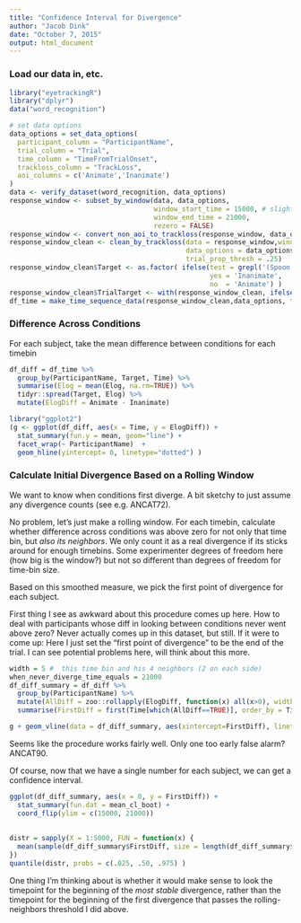 ```yaml
---
title: "Confidence Interval for Divergence"
author: "Jacob Dink"
date: "October 7, 2015"
output: html_document
---
```


### Load our data in, etc.

```r
library("eyetrackingR")
library("dplyr")
data("word_recognition")

# set data options
data_options = set_data_options( 
  participant_column = "ParticipantName",
  trial_column = "Trial",
  time_column = "TimeFromTrialOnset",
  trackloss_column = "TrackLoss",
  aoi_columns = c('Animate','Inanimate')
)
data <- verify_dataset(word_recognition, data_options)
response_window <- subset_by_window(data, data_options, 
                                    window_start_time = 15000, # slightly earlier
                                    window_end_time = 21000, 
                                    rezero = FALSE)
response_window <- convert_non_aoi_to_trackloss(response_window, data_options)
response_window_clean <- clean_by_trackloss(data = response_window,window_start_time = 15500,
                                            data_options = data_options, 
                                            trial_prop_thresh = .25)
response_window_clean$Target <- as.factor( ifelse(test = grepl('(Spoon|Bottle)', response_window_clean$Trial), 
                                                  yes = 'Inanimate', 
                                                  no  = 'Animate') )
response_window_clean$TrialTarget <- with(response_window_clean, ifelse(Target == "Animate", Animate, Inanimate))
df_time = make_time_sequence_data(response_window_clean,data_options, time_bin_size = 100, aois = "Animate", predictor_columns = "Target")
```

### Difference Across Conditions

For each subject, take the mean difference between conditions for each timebin

```r
df_diff = df_time %>%
  group_by(ParticipantName, Target, Time) %>%
  summarise(Elog = mean(Elog, na.rm=TRUE)) %>%
  tidyr::spread(Target, Elog) %>%
  mutate(ElogDiff = Animate - Inanimate)

library("ggplot2")
(g <- ggplot(df_diff, aes(x = Time, y = ElogDiff)) +
  stat_summary(fun.y = mean, geom="line") +
  facet_wrap(~ ParticipantName)  +
  geom_hline(yintercept= 0, linetype="dotted") )
```


### Calculate Initial Divergence Based on a Rolling Window

We want to know when conditions first diverge. A bit sketchy to just assume any divergence counts (see e.g. ANCAT72).

No problem, let's just make a rolling window. For each timebin, calculate whether difference across conditions was above zero for not only that time bin, but *also its neighbors*. We only count it as a real divergence if its sticks around for enough timebins. Some experimenter degrees of freedom here (how big is the window?) but not so different than degrees of freedom for time-bin size.

Based on this smoothed measure, we pick the first point of divergence for each subject.

First thing I see as awkward about this procedure comes up here. How to deal with participants whose diff in looking between conditions never went above zero? Never actually comes up in this dataset, but still. If it were to come up: Here I just set the "first point of divergence" to be the end of the trial. I can see potential problems here, will think about this more.

```r
width = 5 #  this time bin and his 4 neighbors (2 on each side)
when_never_diverge_time_equals = 21000
df_diff_summary = df_diff %>%
  group_by(ParticipantName) %>%
  mutate(AllDiff = zoo::rollapply(ElogDiff, function(x) all(x>0), width = width, fill=FALSE)) %>%
  summarise(FirstDiff = first(Time[which(AllDiff==TRUE)], order_by = Time, default=when_never_diverge_time_equals) )

g + geom_vline(data = df_diff_summary, aes(xintercept=FirstDiff), linetype="dashed")
```

Seems like the procedure works fairly well. Only one too early false alarm? ANCAT90.

Of course, now that we have a single number for each subject, we can get a confidence interval.

```r
ggplot(df_diff_summary, aes(x = 0, y = FirstDiff)) +
  stat_summary(fun.dat = mean_cl_boot) +
  coord_flip(ylim = c(15000, 21000)) 
  
  
distr = sapply(X = 1:5000, FUN = function(x) {
  mean(sample(df_diff_summary$FirstDiff, size = length(df_diff_summary$FirstDiff), replace = TRUE), na.rm=TRUE)
})
quantile(distr, probs = c(.025, .50, .975) )
```

One thing I'm thinking about is whether it would make sense to look the timepoint for the beginning of the *most stable* divergence, rather than the timepoint for the beginning of the first divergence that passes the rolling-neighbors threshold I did above.


